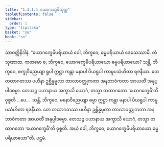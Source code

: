 ```yaml
---
title: "1.3.1.1 ယောဂက္ခေမိသုတ္တ"
tableOfContents: false
sidebar:
  order: 1
type: "tipitaka"
basket: "su"
book: "sn"
---
```



<DynamicBreadcrumb />

<Division number="104" book="sn" e="ch" v="18" p="296">

<Paragraph number="551" book="sn">
သာဝတ္ထိနိဒါနံ. “ယောဂက္ခေမိပရိယာယံ ဝေါ, ဘိက္ခဝေ, ဓမ္မပရိယာယံ ဒေသေဿာမိ. တံ သုဏာထ. ကတမော စ, ဘိက္ခဝေ, ယောဂက္ခေမိပရိယာယော ဓမ္မပရိယာယော? သန္တိ, ဘိက္ခဝေ, စက္ခုဝိညေယျာ ရူပါ ဣဋ္ဌာ ကန္တာ မနာပါ ပိယရူပါ ကာမူပသံဟိတာ ရဇနီယာ. တေ တထာဂတဿ ပဟီနာ ဥစ္ဆိန္နမူလာ တာလာဝတ္ထုကတာ အနဘာဝံကတာ အာယတိံ အနုပ္ပါဒဓမ္မာ. တေသဉ္စ ပဟာနာယ အက္ခာသိ ယောဂံ, တသ္မာ တထာဂတော ‘ယောဂက္ခေမီ’တိ ဝုစ္စတိ …ပေ…  သန္တိ, ဘိက္ခဝေ, မနောဝိညေယျာ ဓမ္မာ ဣဋ္ဌာ ကန္တာ မနာပါ ပိယရူပါ ကာမူပသံဟိတာ ရဇနီယာ. တေ တထာဂတဿ ပဟီနာ ဥစ္ဆိန္နမူလာ တာလာဝတ္ထုကတာ အနဘာဝံကတာ အာယတိံ အနုပ္ပါဒဓမ္မာ. တေသဉ္စ ပဟာနာယ အက္ခာသိ ယောဂံ, တသ္မာ တထာဂတော ‘ယောဂက္ခေမီ’တိ ဝုစ္စတိ. အယံ ခေါ, ဘိက္ခဝေ, ယောဂက္ခေမိပရိယာယော ဓမ္မပရိယာယော”တိ.

</Paragraph>
</Division>

<Paragraph number="552" type="center" book="sn">
ပဌမံ.
</Paragraph>